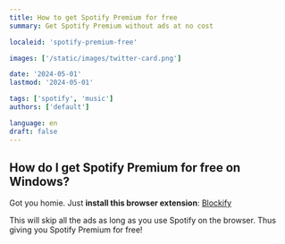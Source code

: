 ```yaml
---
title: How to get Spotify Premium for free
summary: Get Spotify Premium without ads at no cost

localeid: 'spotify-premium-free'

images: ['/static/images/twitter-card.png']

date: '2024-05-01'
lastmod: '2024-05-01'

tags: ['spotify', 'music']
authors: ['default']

language: en
draft: false
---
```


## How do I get Spotify Premium for free on Windows?

Got you homie. Just **install this browser extension**: [Blockify](https://chromewebstore.google.com/detail/spotify-ad-blocker-blocki/nfmlkliedggdodlbgghmmchhgckjoaml)

This will skip all the ads as long as you use Spotify on the browser. Thus giving you Spotify Premium for free!
